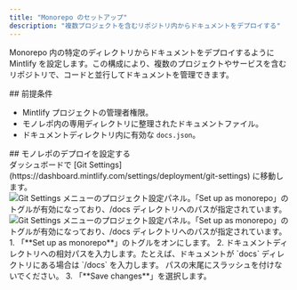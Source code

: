 ```yaml
---
title: "Monorepo のセットアップ"
description: "複数プロジェクトを含むリポジトリ内からドキュメントをデプロイする"
---
```


Monorepo 内の特定のディレクトリからドキュメントをデプロイするように Mintlify を設定します。この構成により、複数のプロジェクトやサービスを含むリポジトリで、コードと並行してドキュメントを管理できます。

<div id="prerequisites">
  ## 前提条件
</div>

* Mintlify プロジェクトの管理者権限。
* モノレポ内の専用ディレクトリに整理されたドキュメントファイル。
* ドキュメントディレクトリ内に有効な `docs.json`。

<div id="configure-monorepo-deployment">
  ## モノレポのデプロイを設定する
</div>

<Steps>
<Step title="Git 設定にアクセスする">
ダッシュボードで [Git Settings](https://dashboard.mintlify.com/settings/deployment/git-settings) に移動します。

<Frame>
<img
  className="block dark:hidden my-0 pointer-events-none"
  src="/images/monorepo-light.png"
  alt="Git Settings メニューのプロジェクト設定パネル。「Set up as monorepo」のトグルが有効になっており、/docs ディレクトリへのパスが指定されています。"
/>
<img
  className="hidden dark:block my-0 pointer-events-none"
  src="/images/monorepo-dark.png"
  alt="Git Settings メニューのプロジェクト設定パネル。「Set up as monorepo」のトグルが有効になっており、/docs ディレクトリへのパスが指定されています。"
/>
</Frame>

</Step>
<Step title="ドキュメントのパスを設定する">
1. 「**Set up as monorepo**」のトグルをオンにします。
2. ドキュメントディレクトリへの相対パスを入力します。たとえば、ドキュメントが `docs` ディレクトリにある場合は `/docs` を入力します。
<Note>
  パスの末尾にスラッシュを付けないでください。
</Note>
3. 「**Save changes**」を選択します。
</Step>
</Steps>